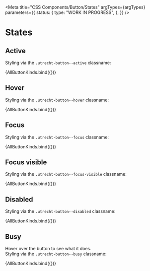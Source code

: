 
<Meta
  title="CSS Components/Button/States"
  argTypes={argTypes}
  parameters={{
    status: {
      type: "WORK IN PROGRESS",
    },
  }}
/>

# States

## Active

Styling via the `.utrecht-button--active` classname:

<Canvas>
  <Story
    name="Active"
    args={{
      active: true,
      showIcon: "left",
    }}
  >
    {AllButtonKinds.bind({})}
  </Story>
</Canvas>

## Hover

Styling via the `.utrecht-button--hover` classname:

<Canvas>
  <Story
    name="Hover"
    args={{
      hover: true,
      showIcon: "left",
    }}
  >
    {AllButtonKinds.bind({})}
  </Story>
</Canvas>

## Focus

Styling via the `.utrecht-button--focus` classname:

<Canvas>
  <Story
    name="Focus"
    args={{
      focus: true,
      showIcon: "left",
    }}
  >
    {AllButtonKinds.bind({})}
  </Story>
</Canvas>

## Focus visible

Styling via the `.utrecht-button--focus-visible` classname:

<Canvas>
  <Story
    name="Focus visible"
    args={{
      focus: true,
      focusVisible: true,
      showIcon: "left",
    }}
  >
    {AllButtonKinds.bind({})}
  </Story>
</Canvas>

## Disabled

Styling via the `.utrecht-button--disabled` classname:

<Canvas>
  <Story
    name="Disabled"
    args={{
      disabled: true,
      showIcon: "left",
    }}
  >
    {AllButtonKinds.bind({})}
  </Story>
</Canvas>

## Busy

Hover over the button to see what it does.<br/>
Styling via the `.utrecht-button--busy` classname:

<Canvas>
  <Story
    name="Busy"
    args={{
      busy: true,
      showIcon: "left",
    }}
  >
    {AllButtonKinds.bind({})}
  </Story>
</Canvas>
